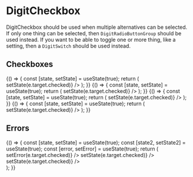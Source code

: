 
<Meta
    title="Inputs/DigitCheckbox"
    component={DigitCheckbox}
/>

# DigitCheckbox

DigitCheckbox should be used when multiple alternatives can be selected. If only one thing can be selected, then `DigitRadioButtonGroup` should be used instead. If you want to be able to toggle one or more thing, like a setting, then a `DigitSwitch` should be used instead.

## Checkboxes

<Preview>
    <Story name="Primary checkbox">
        {() => {
            const [state, setState] = useState(true);
            return (
                <DigitCheckbox
                    label="Primary"
                    primary
                    value={state}
                    onChange={e => setState(e.target.checked)}
                />
            );
        }}
    </Story>
    <Story name="Secondary checkbox">
        {() => {
            const [state, setState] = useState(true);
            return (
                <DigitCheckbox
                    label="Secondary"
                    secondary
                    value={state}
                    onChange={e => setState(e.target.checked)}
                />
            );
        }}
    </Story>
    <Story name="Normal checkbox">
        {() => {
            const [state, setState] = useState(true);
            return (
                <DigitCheckbox
                    label="Normal"
                    value={state}
                    onChange={e => setState(e.target.checked)}
                />
            );
        }}
    </Story>
    <Story name="Disabled checkbox">
        {() => {
            const [state, setState] = useState(true);
            return (
                <DigitCheckbox
                    label="Disabled"
                    disabled
                    value={state}
                    onChange={e => setState(e.target.checked)}
                />
            );
        }}
    </Story>
</Preview>

## Errors

<Preview>
    <Story name="Error checkbox">
        {() => {
            const [state, setState] = useState(true);
            const [state2, setState2] = useState(true);
            const [error, setError] = useState(true);
            return (
                <div>
                      <DigitCheckbox
                          label="Set error on the checkboxes"
                          primary
                          value={error}
                          onChange={e => setError(e.target.checked)}
                      />
                      <DigitCheckbox
                          label="Seconday"
                          error={error}
                          errorMessage="Error message"
                          secondary
                          value={state}
                          onChange={e => setState(e.target.checked)}
                      />
                      <DigitCheckbox
                          label="Seconday"
                          error={error}
                          errorMessage="Error message again"
                          disabled
                          value={state2}
                          onChange={e => setState(e.target.checked)}
                      />
                  </div>
            );
        }}
    </Story>
</Preview>

<Props of={DigitCheckbox} />
